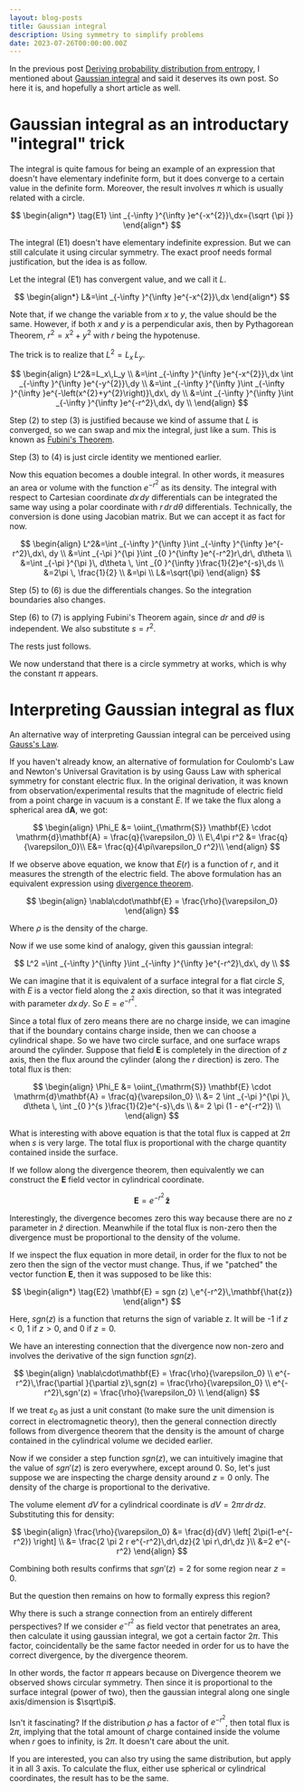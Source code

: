 ```yaml
---
layout: blog-posts
title: Gaussian integral
description: Using symmetry to simplify problems
date: 2023-07-26T00:00:00.00Z
---
```


In the previous post [Deriving probability distribution from entropy](./2023--07--21--00--deriving-probability-distribution-from-entropy),
I mentioned about [Gaussian integral](https://en.wikipedia.org/wiki/Gaussian_integral) and said it deserves its own post.
So here it is, and hopefully a short article as well.

# Gaussian integral as an introductary "integral" trick

The integral is quite famous for being an example of an expression that doesn't have elementary indefinite form, but it does 
converge to a certain value in the definite form. Moreover, the result involves $\pi$ which is usually related with 
a circle.

$$
\begin{align*}
\tag{E1} \int _{-\infty }^{\infty }e^{-x^{2}}\,dx={\sqrt {\pi }}
\end{align*}
$$

The integral (E1) doesn't have elementary indefinite expression. But we can still calculate it using circular symmetry.
The exact proof needs formal justification, but the idea is as follow.

Let the integral (E1) has convergent value, and we call it $L$.

$$
\begin{align*}
L&=\int _{-\infty }^{\infty }e^{-x^{2}}\,dx
\end{align*}
$$

Note that, if we change the variable from $x$ to $y$, the value should be the same.
However, if both $x$ and $y$ is a perpendicular axis, then by Pythagorean Theorem, $r^2=x^2+y^2$ with $r$ being the hypotenuse.

The trick is to realize that $L^2=L_x \, L_y$.

$$
\begin{align}
L^2&=L_x\,L_y \\
&=\int _{-\infty }^{\infty }e^{-x^{2}}\,dx \int _{-\infty }^{\infty }e^{-y^{2}}\,dy \\
&=\int _{-\infty }^{\infty }\int _{-\infty }^{\infty }e^{-\left(x^{2}+y^{2}\right)}\,dx\, dy \\
&=\int _{-\infty }^{\infty }\int _{-\infty }^{\infty }e^{-r^2}\,dx\, dy \\
\end{align}
$$

Step (2) to step (3) is justified because we kind of assume that $L$ is converged, so we can swap and mix the integral,
just like a sum. This is known as [Fubini's Theorem](https://en.wikipedia.org/wiki/Fubini%27s_theorem).

Step (3) to (4) is just circle identity we mentioned earlier.

Now this equation becomes a double integral. In other words, it measures an area or volume with the function $e^{-r^2}$ as its density.
The integral with respect to Cartesian coordinate $dx\,dy$ differentials can be integrated the same way using 
a polar coordinate with $r\,dr\,d\theta$ differentials. Technically, the conversion is done using Jacobian matrix.
But we can accept it as fact for now.

$$
\begin{align}
L^2&=\int _{-\infty }^{\infty }\int _{-\infty }^{\infty }e^{-r^2}\,dx\, dy \\
&=\int _{-\pi }^{\pi }\int _{0 }^{\infty }e^{-r^2}r\,dr\, d\theta \\
&=\int _{-\pi }^{\pi }\, d\theta \, \int _{0 }^{\infty }\frac{1}{2}e^{-s}\,ds \\
&=2\pi \, \frac{1}{2} \\
&=\pi \\
L&=\sqrt{\pi}
\end{align}
$$

Step (5) to (6) is due the differentials changes. So the integration boundaries also changes.

Step (6) to (7) is applying Fubini's Theorem again, since $dr$ and $d\theta$ is independent. We also substitute $s=r^2$.

The rests just follows.

We now understand that there is a circle symmetry at works, which is why the constant $\pi$ appears.

# Interpreting Gaussian integral as flux

An alternative way of interpreting Gaussian integral can be perceived using [Gauss's Law](https://en.wikipedia.org/wiki/Gauss%27s_law).

If you haven't already know, an alternative of formulation for Coulomb's Law and Newton's Universal Gravitation is by using Gauss Law
with spherical symmetry for constant electric flux. In the original derivation, it was known from observation/experimental results 
that the magnitude of electric field from a point charge in vacuum is a constant $E$. 
If we take the flux along a spherical area $\mathrm{d}\mathbf{A}$, we got:

$$
\begin{align}
\Phi_E &= \oiint_{\mathrm{S}} \mathbf{E} \cdot \mathrm{d}\mathbf{A} = \frac{q}{\varepsilon_0} \\ 
E\,4\pi r^2 &= \frac{q}{\varepsilon_0}\\
E&= \frac{q}{4\pi\varepsilon_0 r^2}\\
\end{align}
$$

If we observe above equation, we know that $E(r)$ is a function of $r$, and it measures the strength of the 
electric field. The above formulation has an equivalent expression using [divergence theorem](https://en.wikipedia.org/wiki/Divergence_theorem).

$$
\begin{align}
\nabla\cdot\mathbf{E} = \frac{\rho}{\varepsilon_0}
\end{align}
$$

Where $\rho$ is the density of the charge.

Now if we use some kind of analogy, given this gaussian integral:

$$
L^2 =\int _{-\infty }^{\infty }\int _{-\infty }^{\infty }e^{-r^2}\,dx\, dy \\
$$

We can imagine that it is equivalent of a surface integral for a flat circle $S$, with $E$ is a vector field along the $z$ axis direction,
so that it was integrated with parameter $dx\,dy$. So $E=e^{-r^2}$.

Since a total flux of zero means there are no charge inside, we can imagine that if the boundary contains charge inside, then 
we can choose a cylindrical shape. So we have two circle surface, and one surface wraps around the cylinder. Suppose that 
field $\mathbf{E}$ is completely in the direction of $z$ axis, then the flux around the cylinder (along the $r$ direction) is zero.
The total flux is then:

$$
\begin{align}
\Phi_E &= \oiint_{\mathrm{S}} \mathbf{E} \cdot \mathrm{d}\mathbf{A} = \frac{q}{\varepsilon_0} \\ 
&= 2 \int _{-\pi }^{\pi }\, d\theta \, \int _{0 }^{s }\frac{1}{2}e^{-s}\,ds \\
&= 2 \pi (1 - e^{-r^2}) \\
\end{align}
$$

What is interesting with above equation is that the total flux is capped at $2 \pi$ when $s$ is very large. 
The total flux is proportional with the charge quantity contained inside the surface.

If we follow along the divergence theorem, then equivalently we can construct the $\mathbf{E}$ field vector in cylindrical coordinate.

$$
\mathbf{E} = e^{-r^2}\,\mathbf{\hat{z}}
$$

Interestingly, the divergence becomes zero this way because there are no $z$ parameter in $\hat{z}$ direction. Meanwhile if the total flux is non-zero 
then the divergence must be proportional to the density of the volume.

If we inspect the flux equation in more detail, in order for the flux to not be zero then the sign of the vector must change.
Thus, if we "patched" the vector function $\mathbf{E}$, then it was supposed to be like this:

$$
\begin{align*}
\tag{E2} \mathbf{E} = sgn (z) \,e^{-r^2}\,\mathbf{\hat{z}}
\end{align*}
$$

Here, $sgn (z)$ is a function that returns the sign of variable z. It will be -1 if $z \lt 0$, 1 if $z \gt 0$, and 0 if $z=0$.

We have an interesting connection that the divergence now non-zero and involves the derivative of the sign function $sgn(z)$.

$$
\begin{align}
\nabla\cdot\mathbf{E} = \frac{\rho}{\varepsilon_0} \\
e^{-r^2}\,\frac{\partial }{\partial z}\,sgn(z) = \frac{\rho}{\varepsilon_0} \\
e^{-r^2}\,sgn'(z) = \frac{\rho}{\varepsilon_0} \\
\end{align}
$$

If we treat $\varepsilon_0$ as just a unit constant (to make sure the unit dimension is correct in electromagnetic theory), then 
the general connection directly follows from divergence theorem that the density is the amount of charge contained in the cylindrical volume 
we decided earlier.

Now if we consider a step function $sgn(z)$, we can intuitively imagine that the value of $sgn'(z)$ is zero everywhere, except around 0.
So, let's just suppose we are inspecting the charge density around $z=0$ only. The density of the charge is proportional to the derivative.

The volume element $dV$ for a cylindrical coordinate is $dV=2\pi r\,dr \,dz$. Substituting this for density:

$$
\begin{align}
\frac{\rho}{\varepsilon_0} &= \frac{d}{dV} \left[ 2\pi(1-e^{-r^2}) \right] \\
&= \frac{2 \pi 2 r e^{-r^2}\,dr\,dz}{2 \pi r\,dr\,dz }\\
&=2 e^{-r^2}
\end{align}
$$

Combining both results confirms that $sgn'(z) = 2$ for some region near $z=0$.

But the question then remains on how to formally express this region?

Why there is such a strange connection from an entirely different perspectives? If we consider $e^{-r^2}$ as field vector that 
penetrates an area, then calculate it using gaussian integral, we got a certain factor $2 \pi$. 
This factor, coincidentally be the same factor needed in order for us to have the correct divergence, by the divergence theorem.

In other words, the factor $\pi$ appears because on Divergence theorem we observed shows circular symmetry.
Then since it is proportional to the surface integral (power of two), then the gaussian integral along one single axis/dimension is $\sqrt\pi$.

Isn't it fascinating? If the distribution $\rho$ has a factor of $e^{-r^2}$, then total flux is $2\pi$, implying that the total amount 
of charge contained inside the volume when $r$ goes to infinity, is $2\pi$. It doesn't care about the unit.

If you are interested, you can also try using the same distribution, but apply it in all 3 axis.
To calculate the flux, either use spherical or cylindrical coordinates, the result has to be the same.